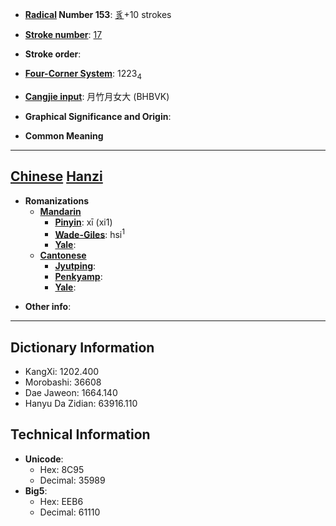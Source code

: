 * '''[[Wiktionary:Chinese radical index| Radical]] Number 153''': [[Wiktionary:Chinese radical index 豸|豸]]+10 strokes

* '''[[Wiktionary:Chinese total strokes index|Stroke number]]''': [[Wiktionary:Chinese total strokes index 17|17]]

* '''Stroke order''': 

* '''[[Wiktionary:Chinese four corner index|Four-Corner System]]''': 1223<sub>4</sub>

* '''[[Wiktionary:Chinese Cangjie index|Cangjie input]]''': 月竹月女大 (BHBVK)

* '''Graphical Significance and Origin''': 

* '''Common Meaning'''

----

== [[Chinese]] [[Hanzi]] ==

* '''Romanizations'''
** '''[[Mandarin]]'''
*** '''[[Pinyin]]''': xī (xi1)
*** '''[[Wade-Giles]]''': hsi<sup>1</sup>
*** '''[[Yale]]''': 
** '''[[Cantonese]]'''
*** '''[[Jyutping]]''':
*** '''[[Penkyamp]]''': 
*** '''[[Yale]]''': 

* '''Other info''': 

----

== Dictionary Information ==

* KangXi: 1202.400
* Morobashi: 36608
* Dae Jaweon: 1664.140
* Hanyu Da Zidian: 63916.110

== Technical Information ==

* '''Unicode''':
** Hex: 8C95
** Decimal: 35989
* '''Big5''':
** Hex: EEB6
** Decimal: 61110